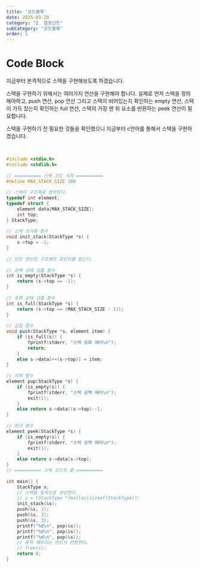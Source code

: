 ```yaml
---
title: '코드블록'
date: 2025-03-20
category: "2. 컴포넌트"
subCategory: "코드블록"
order: 1
---
```



# Code Block

지금부터 본격적으로 스택을 구현해보도록 하겠습니다. 
<br/>

스택을 구현하기 위해서는 여러가지 연산을 구현해야 합니다. 실제로 먼저 스택을 정의해야하고, push 연산, pop 연산 그리고 스택이 비어있는지 확인하는 empty 연산, 스택이 가득 찼는지 확인하는 full 연산, 스택의 가장 맨 위 요소를 반환하는 peek 연산이 필요합니다. 
<br/>

스택을 구현하기 전 필요한 것들을 확인했으니 지금부터 c언어를 통해서 스택을 구현하겠습니다.

<br/>

```c
#include <stdio.h>
#include <stdlib.h>
 
// ========== 스택 코드 시작 ==========
#define MAX_STACK_SIZE 100
 
// 스택이 구조체로 정의된다.
typedef int element;
typedef struct {
	element data[MAX_STACK_SIZE];
	int top;
} StackType;
 
// 스택 초기화 함수
void init_stack(StackType *s) {
	s->top = -1;
}
 
// 모든 연산은 구조체의 포인터를 받는다.
 
// 공백 상태 검출 함수
int is_empty(StackType *s) {
	return (s->top == -1);
}
 
// 포화 상태 검출 함수
int is_full(StackType *s) {
	return (s->top == (MAX_STACK_SIZE - 1));
}
 
// 삽입 함수
void push(StackType *s, element item) {
	if (is_full(s)) {
		fprintf(stderr, "스택 포화 에러\n");
		return;
	}
	else s->data[++(s->top)] = item;
}
 
// 삭제 함수
element pop(StackType *s) {
	if (is_empty(s)) {
		fprintf(stderr, "스택 공백 에러\n");
		exit(1);
	}
	else return s->data[(s->top)--];
}
 
// 피크 함수
element peek(StackType *s) {
	if (is_empty(s)) {
		fprintf(stderr, "스택 공백 에러\n");
		exit(1);
	}
	else return s->data[s->top];
}
// ========== 스택 코드의 끝 ==========
 
int main() {
	StackType s;
	// 스택을 동적으로 생성한다.
	// s = (StackType *)malloc(sizeof(StackType));
	init_stack(&s);
	push(&s, 1);
	push(&s, 2);
	push(&s, 3);
	printf("%d\n", pop(&s));
	printf("%d\n", pop(&s));
	printf("%d\n", pop(&s));
	// 동적 메모리는 반드시 반환한다.
	// free(s);
	return 0;
}
```